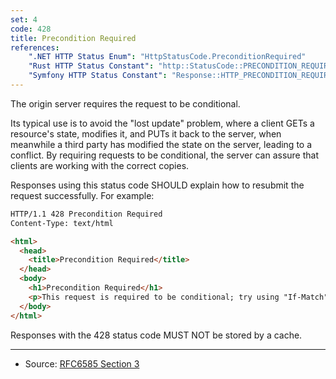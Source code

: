 ```yaml
---
set: 4
code: 428
title: Precondition Required
references:
    ".NET HTTP Status Enum": "HttpStatusCode.PreconditionRequired"
    "Rust HTTP Status Constant": "http::StatusCode::PRECONDITION_REQUIRED"
    "Symfony HTTP Status Constant": "Response::HTTP_PRECONDITION_REQUIRED"
---
```


<CodeTitle code={code} title={title} />

The origin server requires the request to be conditional.

Its typical use is to avoid the "lost update" problem, where a client GETs a resource's state, modifies it, and PUTs it back to the server, when meanwhile a third party has modified the state on the server, leading to a conflict. By requiring requests to be conditional, the server can assure that clients are working with the correct copies.

Responses using this status code SHOULD explain how to resubmit the request successfully. For example:

```html
HTTP/1.1 428 Precondition Required
Content-Type: text/html

<html>
  <head>
    <title>Precondition Required</title>
  </head>
  <body>
    <h1>Precondition Required</h1>
    <p>This request is required to be conditional; try using "If-Match".</p>
  </body>
</html>
```

Responses with the 428 status code MUST NOT be stored by a cache.

---

* Source: [RFC6585 Section 3][1]

[1]: <https://tools.ietf.org/html/rfc6585#section-3>
